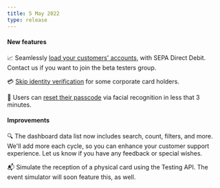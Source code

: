 ```yaml
---
title: 5 May 2022
type: release
---
```


#### New features

📈 Seamlessly [load your customers' accounts](/topics/accounts/funding), with SEPA Direct Debit. Contact us if you want to join the beta testers group.

💳 [Skip identity verification](/topics/users/identifications) for some corporate card holders.

🔐 Users can [reset their passcode](/topics/users#login) via facial recognition in less that 3 minutes.

#### Improvements

🔍 The dashboard data list now includes search, count, filters, and more. We'll add more each cycle, so you can enhance your customer support experience. Let us know if you have any feedback or special wishes.

📬 Simulate the reception of a physical card using the Testing API. The event simulator will soon feature this, as well.

